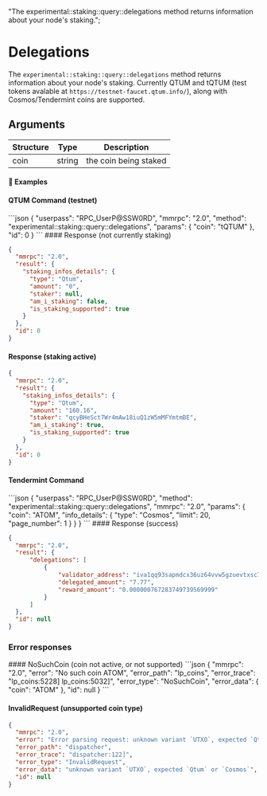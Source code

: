   "The experimental::staking::query::delegations method returns information about your node's staking.";

# Delegations

The `experimental::staking::query::delegations` method returns information about your node's staking. Currently QTUM and tQTUM (test tokens avalable at `https://testnet-faucet.qtum.info/`), along with Cosmos/Tendermint coins are supported.

## Arguments

| Structure | Type   | Description           |
| --------- | ------ | --------------------- |
| coin      | string | the coin being staked |

#### 📌 Examples

#### QTUM Command (testnet)

<CodeGroup title="" tag="POST" label="experimental::staking::query::delegations" mm2MethodDecorate="true">
  ```json
  {
    "userpass": "RPC_UserP@SSW0RD",
    "mmrpc": "2.0",
    "method": "experimental::staking::query::delegations",
    "params": {
      "coin": "tQTUM"
    },
    "id": 0
  }
  ```
</CodeGroup>

<CollapsibleSection expandedText="Hide Response" collapsedText="Show Response">
  #### Response (not currently staking)

  ```json
  {
    "mmrpc": "2.0",
    "result": {
      "staking_infos_details": {
        "type": "Qtum",
        "amount": "0",
        "staker": null,
        "am_i_staking": false,
        "is_staking_supported": true
      }
    },
    "id": 0
  }
  ```

  #### Response (staking active)

  ```json
  {
    "mmrpc": "2.0",
    "result": {
      "staking_infos_details": {
        "type": "Qtum",
        "amount": "160.16",
        "staker": "qcyBHeSct7Wr4mAw18iuQ1zW5mMFYmtmBE",
        "am_i_staking": true,
        "is_staking_supported": true
      }
    },
    "id": 0
  }
  ```
</CollapsibleSection>

#### Tendermint Command

<CodeGroup title="" tag="POST" label="experimental::staking::delegations" mm2MethodDecorate="true">
  ```json
  {
    "userpass": "RPC_UserP@SSW0RD",
    "method": "experimental::staking::query::delegations",
    "mmrpc": "2.0",
    "params": {
      "coin": "ATOM",
      "info_details": {
        "type": "Cosmos",
        "limit": 20,
        "page_number": 1
      }
    }
  }
  ```
</CodeGroup>

<CollapsibleSection expandedText="Hide Response" collapsedText="Show Response">
  #### Response (success)

  ```json
  {
    "mmrpc": "2.0",
    "result": {
        "delegations": [
            {
                "validator_address": "iva1qq93sapmdcx36uz64vvw5gzuevtxsc7lcfxsat",
                "delegated_amount": "7.77",
                "reward_amount": "0.000000767283749739569999"
            }
        ]
    },
    "id": null
  }
  ```
</CollapsibleSection>


### Error responses

<CollapsibleSection expandedText="Hide Error Responses" collapsedText="Show Error Responses">
 #### NoSuchCoin (coin not active, or not supported)
  ```json
  {
    "mmrpc": "2.0",
    "error": "No such coin ATOM",
    "error_path": "lp_coins",
    "error_trace": "lp_coins:5228] lp_coins:5032]",
    "error_type": "NoSuchCoin",
    "error_data": {
        "coin": "ATOM"
    },
    "id": null
  }
  ```

 #### InvalidRequest (unsupported coin type)
  ```json
  {
    "mmrpc": "2.0",
    "error": "Error parsing request: unknown variant `UTXO`, expected `Qtum` or `Cosmos`",
    "error_path": "dispatcher",
    "error_trace": "dispatcher:122]",
    "error_type": "InvalidRequest",
    "error_data": "unknown variant `UTXO`, expected `Qtum` or `Cosmos`",
    "id": null
  }
  ```
</CollapsibleSection>
